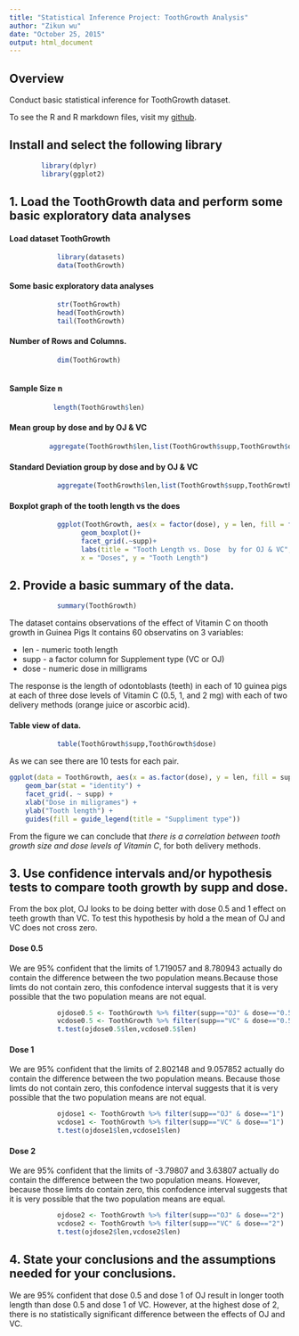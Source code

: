 ```yaml
---
title: "Statistical Inference Project: ToothGrowth Analysis"
author: "Zikun wu"
date: "October 25, 2015"
output: html_document
---
```


## Overview
Conduct basic statistical inference for ToothGrowth dataset.

To see the R and R markdown files, visit my [github](https://github.com/qoolazy/Coursera-Statistical-Inference).

## Install and select the following library

```r
        library(dplyr)
        library(ggplot2)

```

## 1. Load the ToothGrowth data and perform some basic exploratory data analyses 

#### Load dataset ToothGrowth
```r
            library(datasets)
            data(ToothGrowth)
```

#### Some basic exploratory data analyses 
```r
            str(ToothGrowth)
            head(ToothGrowth)
            tail(ToothGrowth)
```

#### Number of Rows and Columns.
```r

            dim(ToothGrowth)
 
```

#### Sample Size n
```r

           length(ToothGrowth$len)

```

#### Mean group by dose and by OJ & VC
```r

          aggregate(ToothGrowth$len,list(ToothGrowth$supp,ToothGrowth$dose),mean)

```

#### Standard Deviation group by dose and by OJ & VC
```r

            aggregate(ToothGrowth$len,list(ToothGrowth$supp,ToothGrowth$dose),sd)

```

#### Boxplot graph of the tooth length vs the does
```r
            ggplot(ToothGrowth, aes(x = factor(dose), y = len, fill = factor(dose)))+
                  geom_boxplot()+
                  facet_grid(.~supp)+
                  labs(title = "Tooth Length vs. Dose  by for OJ & VC",
                  x = "Doses", y = "Tooth Length")

```


## 2. Provide a basic summary of the data.

```r

            summary(ToothGrowth)

```
The dataset contains observations of the effect of Vitamin C on thooth growth in Guinea Pigs
It contains 60 observatins on 3 variables:

 * len - numeric tooth length
 * supp - a factor column for Supplement type (VC or OJ)
 * dose - numeric dose in milligrams

The response is the length of odontoblasts (teeth) in each of 10 guinea pigs at each of three dose levels of Vitamin C (0.5, 1, and 2 mg) with each of two delivery methods (orange juice or ascorbic acid).

#### Table view of data. 
```r

            table(ToothGrowth$supp,ToothGrowth$dose)

```

As we can see there are 10 tests for each pair.

```r
ggplot(data = ToothGrowth, aes(x = as.factor(dose), y = len, fill = supp)) +
    geom_bar(stat = "identity") +
    facet_grid(. ~ supp) +
    xlab("Dose in miligrames") +
    ylab("Tooth length") +
    guides(fill = guide_legend(title = "Suppliment type"))
```

From the figure we can conclude that _there is a correlation between tooth growth size and dose levels of Vitamin C_, for both delivery methods. 

## 3. Use confidence intervals and/or hypothesis tests to compare tooth growth by supp and dose. 

From the box plot, OJ looks to be doing better with dose 0.5 and 1 effect on teeth growth than VC. To test this hypothesis by hold a the mean of OJ and VC does not cross zero.

#### Dose 0.5
We are 95% confident that the limits of 1.719057 and 8.780943 actually do contain the difference between the two population means.Because those limts do not contain zero, this confodence interval suggests that it is very possible that the two population means are not equal.

```r

            ojdose0.5 <- ToothGrowth %>% filter(supp=="OJ" & dose=="0.5")
            vcdose0.5 <- ToothGrowth %>% filter(supp=="VC" & dose=="0.5")
            t.test(ojdose0.5$len,vcdose0.5$len)

```

#### Dose 1
We are 95% confident that the limits of 2.802148 and 9.057852 actually do contain the difference between the two population means. Because those limts do not contain zero, this confodence interval suggests that it is very possible that the two population means are not equal.

```r

            ojdose1 <- ToothGrowth %>% filter(supp=="OJ" & dose=="1")
            vcdose1 <- ToothGrowth %>% filter(supp=="VC" & dose=="1")
            t.test(ojdose1$len,vcdose1$len)

```

#### Dose 2
We are 95% confident that the limits of -3.79807 and 3.63807 actually do contain the difference between the two population means. However, because those limts do contain zero, this confodence interval suggests that it is very possible that the two population means are equal.

```r

            ojdose2 <- ToothGrowth %>% filter(supp=="OJ" & dose=="2")
            vcdose2 <- ToothGrowth %>% filter(supp=="VC" & dose=="2")
            t.test(ojdose2$len,vcdose2$len)

```

## 4. State your conclusions and the assumptions needed for your conclusions. 

We are 95% confident that dose 0.5 and dose 1 of OJ result in longer tooth length than dose 0.5 and dose 1 of VC. However, at the highest dose of 2, there is no statistically significant difference between the effects of OJ and VC. 
